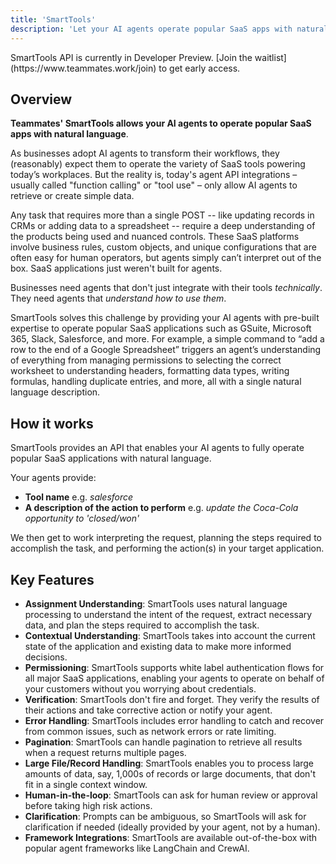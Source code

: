 ```yaml
---
title: 'SmartTools'
description: 'Let your AI agents operate popular SaaS apps with natural language'
---
```


<Note>
SmartTools API is currently in Developer Preview. [Join the waitlist](https://www.teammates.work/join) to get early access.
</Note>

## Overview

**Teammates' SmartTools allows your AI agents to operate popular SaaS apps with natural language**.

As businesses adopt AI agents to transform their workflows, they (reasonably) expect them to operate the variety of SaaS tools powering today’s workplaces. But the reality is, today's agent API integrations – usually called "function calling" or "tool use" – only allow AI agents to retrieve or create simple data. 

Any task that requires more than a single POST -- like updating records in CRMs or adding data to a spreadsheet -- require a deep understanding of the products being used and nuanced controls. These SaaS platforms involve business rules, custom objects, and unique configurations that are often easy for human operators, but agents simply can’t interpret out of the box. SaaS applications just weren't built for agents. 

<Tip>Businesses need agents that don't just integrate with their tools _technically_. They need agents that _understand how to use them_.</Tip>

SmartTools solves this challenge by providing your AI agents with pre-built expertise to operate popular SaaS applications such as GSuite, Microsoft 365, Slack, Salesforce, and more. For example, a simple command to “add a row to the end of a Google Spreadsheet” triggers an agent’s understanding of everything from managing permissions to selecting the correct worksheet to understanding headers, formatting data types, writing formulas, handling duplicate entries, and more, all with a single natural language description.


## How it works

SmartTools provides an API that enables your AI agents to fully operate popular SaaS applications with natural language. 

Your agents provide:
 - **Tool name** e.g. _salesforce_
 - **A description of the action to perform** e.g. _update the Coca-Cola opportunity to 'closed/won'_

We then get to work interpreting the request, planning the steps required to accomplish the task, and performing the action(s) in your target application. 

## Key Features

- **Assignment Understanding**: SmartTools uses natural language processing to understand the intent of the request, extract necessary data, and plan the steps required to accomplish the task.
- **Contextual Understanding**: SmartTools takes into account the current state of the application and existing data to make more informed decisions.
- **Permissioning**: SmartTools supports white label authentication flows for all major SaaS applications, enabling your agents to operate on behalf of your customers without you worrying about credentials.
- **Verification**: SmartTools don't fire and forget. They verify the results of their actions and take corrective action or notify your agent.
- **Error Handling**: SmartTools includes error handling to catch and recover from common issues, such as network errors or rate limiting.
- **Pagination**: SmartTools can handle pagination to retrieve all results when a request returns multiple pages.
- **Large File/Record Handling**: SmartTools enables you to process large amounts of data, say, 1,000s of records or large documents, that don't fit in a single context window.
- **Human-in-the-loop**: SmartTools can ask for human review or approval before taking high risk actions.
- **Clarification**: Prompts can be ambiguous, so SmartTools will ask for clarification if needed (ideally provided by your agent, not by a human).
- **Framework Integrations**: SmartTools are available out-of-the-box with popular agent frameworks like LangChain and CrewAI.


